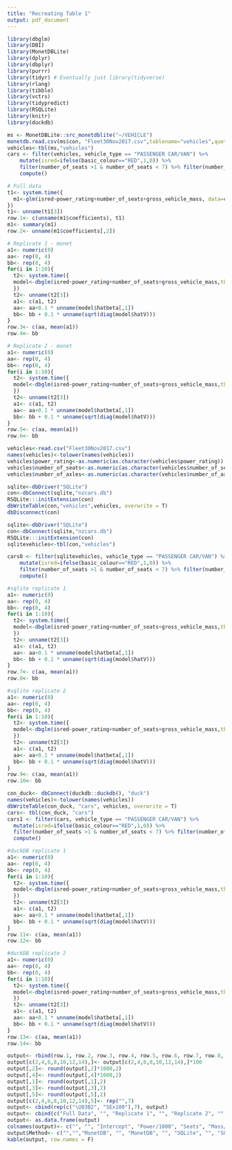 ```yaml
---
title: "Recreating Table 1"
output: pdf_document
---
```


```r
library(dbglm)
library(DBI)
library(MonetDBLite)
library(dplyr)
library(dbplyr)
library(purrr)
library(tidyr) # Eventually just library(tidyverse)
library(rlang)
library(tibble)
library(vctrs)
library(tidypredict)
library(RSQLite)
library(knitr)
library(duckdb)
```

```r
ms <- MonetDBLite::src_monetdblite("~/VEHICLE")
monetdb.read.csv(ms$con, "Fleet30Nov2017.csv",tablename="vehicles",quote="",nrow.check=10000,best.effort=TRUE,lower.case.names=TRUE)
vehicles<-tbl(ms,"vehicles")
cars <- filter(vehicles, vehicle_type == "PASSENGER CAR/VAN") %>% 
	mutate(isred=ifelse(basic_colour=="RED",1,0)) %>% 
	filter(number_of_seats >1 & number_of_seats < 7) %>% filter(number_of_axles==2) %>%
	compute()
```

```r
# Full data
t1<- system.time({
  m1<-glm(isred~power_rating+number_of_seats+gross_vehicle_mass, data=cars, family = "binomial")
})
t1<- unname(t1[3])
row.1<- c(unname(m1$coefficients), t1)
m1<- summary(m1)
row.2<- unname(m1$coefficients[,2])

# Replicate 1 - monet
a1<- numeric(0)
aa<- rep(0, 4)
bb<- rep(0, 4)
for(i in 1:10){
  t2<- system.time({
  model<-dbglm(isred~power_rating+number_of_seats+gross_vehicle_mass,tbl=cars)
  })
  t2<- unname(t2[3])
  a1<- c(a1, t2)
  aa<- aa+0.1 * unname(model$hatbeta[,1])
  bb<- bb + 0.1 * unname(sqrt(diag(model$hatV)))
}
row.3<- c(aa, mean(a1))
row.4<- bb

# Replicate 2 - monet
a1<- numeric(0)
aa<- rep(0, 4)
bb<- rep(0, 4)
for(i in 1:10){
  t2<- system.time({
  model<-dbglm(isred~power_rating+number_of_seats+gross_vehicle_mass,tbl=cars)
  })
  t2<- unname(t2[3])
  a1<- c(a1, t2)
  aa<- aa+0.1 * unname(model$hatbeta[,1])
  bb<- bb + 0.1 * unname(sqrt(diag(model$hatV)))
}
row.5<- c(aa, mean(a1))
row.6<- bb
```


```r
vehicles<-read.csv("Fleet30Nov2017.csv")
names(vehicles)<-tolower(names(vehicles))
vehicles$power_rating<-as.numeric(as.character(vehicles$power_rating))
vehicles$number_of_seats<-as.numeric(as.character(vehicles$number_of_seats))
vehicles$number_of_axles<-as.numeric(as.character(vehicles$number_of_axles))

sqlite<-dbDriver("SQLite")
con<-dbConnect(sqlite,"nzcars.db")
RSQLite:::initExtension(con)
dbWriteTable(con,"vehicles",vehicles, overwrite = T)
dbDisconnect(con)

sqlite<-dbDriver("SQLite")
con<-dbConnect(sqlite,"nzcars.db")
RSQLite:::initExtension(con)
sqlitevehicles<-tbl(con,"vehicles")

cars0 <- filter(sqlitevehicles, vehicle_type == "PASSENGER CAR/VAN") %>%
	mutate(isred=ifelse(basic_colour=="RED",1,0)) %>% 
	filter(number_of_seats >1 & number_of_seats < 7) %>% filter(number_of_axles==2) %>%
	compute()
```

```r
#sqlite replicate 1
a1<- numeric(0)
aa<- rep(0, 4)
bb<- rep(0, 4)
for(i in 1:10){
  t2<- system.time({
  model<-dbglm(isred~power_rating+number_of_seats+gross_vehicle_mass,tbl=cars0)
  })
  t2<- unname(t2[3])
  a1<- c(a1, t2)
  aa<- aa+0.1 * unname(model$hatbeta[,1])
  bb<- bb + 0.1 * unname(sqrt(diag(model$hatV)))
}
row.7<- c(aa, mean(a1))
row.8<- bb

#sqlite replicate 2
a1<- numeric(0)
aa<- rep(0, 4)
bb<- rep(0, 4)
for(i in 1:10){
  t2<- system.time({
  model<-dbglm(isred~power_rating+number_of_seats+gross_vehicle_mass,tbl=cars0)
  })
  t2<- unname(t2[3])
  a1<- c(a1, t2)
  aa<- aa+0.1 * unname(model$hatbeta[,1])
  bb<- bb + 0.1 * unname(sqrt(diag(model$hatV)))
}
row.9<- c(aa, mean(a1))
row.10<- bb
```

```r
con_duck<- dbConnect(duckdb::duckdb(), "duck")
names(vehicles)<-tolower(names(vehicles))
dbWriteTable(con_duck, "cars", vehicles, overwrite = T)
cars<- tbl(con_duck, "cars")
cars1 <- filter(cars, vehicle_type == "PASSENGER CAR/VAN") %>% 
  mutate(isred=ifelse(basic_colour=="RED",1,0)) %>% 
  filter(number_of_seats >1 & number_of_seats < 7) %>% filter(number_of_axles==2) %>%
  compute()
```

```r
#duckDB replicate 1
a1<- numeric(0)
aa<- rep(0, 4)
bb<- rep(0, 4)
for(i in 1:10){
  t2<- system.time({
  model<-dbglm(isred~power_rating+number_of_seats+gross_vehicle_mass,tbl=cars1)
  })
  t2<- unname(t2[3])
  a1<- c(a1, t2)
  aa<- aa+0.1 * unname(model$hatbeta[,1])
  bb<- bb + 0.1 * unname(sqrt(diag(model$hatV)))
}
row.11<- c(aa, mean(a1))
row.12<- bb

#duckDB replicate 2
a1<- numeric(0)
aa<- rep(0, 4)
bb<- rep(0, 4)
for(i in 1:10){
  t2<- system.time({
  model<-dbglm(isred~power_rating+number_of_seats+gross_vehicle_mass,tbl=cars1)
  })
  t2<- unname(t2[3])
  a1<- c(a1, t2)
  aa<- aa+0.1 * unname(model$hatbeta[,1])
  bb<- bb + 0.1 * unname(sqrt(diag(model$hatV)))
}
row.13<- c(aa, mean(a1))
row.14<- bb

```


```r
output<- rbind(row.1, row.2, row.3, row.4, row.5, row.6, row.7, row.8, row.9, row.10, row.11, row.12, row.13, row.14)
output[c(2,4,6,8,10,12,14),]<- output[c(2,4,6,8,10,12,14),]*100
output[,2]<- round(output[,2]*1000,2)
output[,4]<- round(output[,4]*1000,2)
output[,1]<- round(output[,1],2)
output[,3]<- round(output[,3],2)
output[,5]<- round(output[,5],2)
output[c(2,4,6,8,10,12,14),5]<- rep("",7)
output<- cbind(rep(c("\U03B2", "SEx100"),7), output)
output<- cbind(c("Full Data", "", "Replicate 1", "", "Replicate 2", "", "Replicate 3","", "Replicate 4","","Replicate 5", "", "Replicate 6",""), output)
output<- as.data.frame(output)
colnames(output)<- c("", "", "Intercept", "Power/1000", "Seats", "Mass/1000", "Processing Time (s)")
output$Method<- c("","","MonetDB", "", "MonetDB", "", "SQLite", "", "SQLite","","duckDB","","duckDB","")
kable(output, row.names = F)
```




